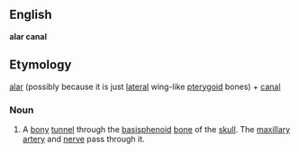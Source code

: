 ==English==
'''alar canal'''

==Etymology==
[[alar]] (possibly because it is just [[lateral]] wing-like [[pterygoid]] bones) + [[canal]] 

===Noun===
# A [[bony]] [[tunnel]] through the [[basisphenoid]] [[bone]] of the [[skull]].  The [[maxillary]] [[artery]] and [[nerve]] pass through it.